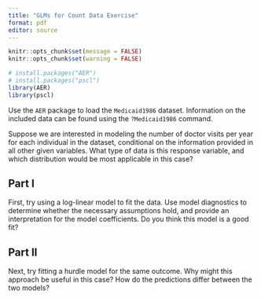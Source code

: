 ```yaml
---
title: "GLMs for Count Data Exercise"
format: pdf
editor: source
---
```


```r
knitr::opts_chunk$set(message = FALSE)
knitr::opts_chunk$set(warning = FALSE)
```

```r
# install.packages("AER")
# install.packages("pscl")
library(AER)
library(pscl)
```

Use the `AER` package to load the `Medicaid1986` dataset. Information on the included data can be found using the `?Medicaid1986` command.

Suppose we are interested in modeling the number of doctor visits per year for each individual in the dataset, conditional on the information provided in all other given variables. What type of data is this response variable, and which distribution would be most applicable in this case?

## Part I

First, try using a log-linear model to fit the data. Use model diagnostics to determine whether the necessary assumptions hold, and provide an interpretation for the model coefficients. Do you think this model is a good fit?

## Part II

Next, try fitting a hurdle model for the same outcome. Why might this approach be useful in this case? How do the predictions differ between the two models?
